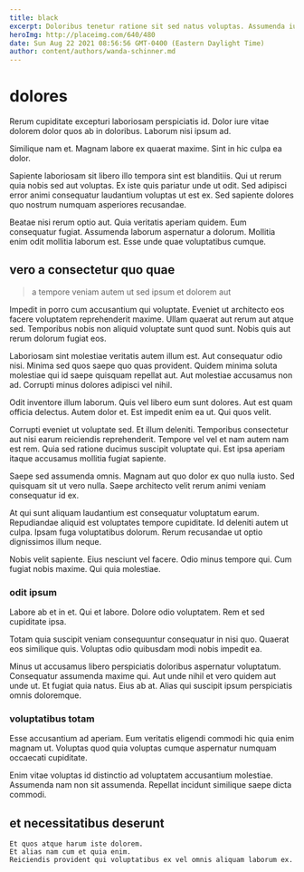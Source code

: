 ```yaml
---
title: black
excerpt: Doloribus tenetur ratione sit sed natus voluptas. Assumenda iure sed vero. Aliquam tempora reprehenderit libero. Accusantium est aut aut sunt ex dicta.
heroImg: http://placeimg.com/640/480
date: Sun Aug 22 2021 08:56:56 GMT-0400 (Eastern Daylight Time)
author: content/authors/wanda-schinner.md
---
```

# dolores

Rerum cupiditate excepturi laboriosam perspiciatis id. Dolor iure vitae dolorem dolor quos ab in doloribus. Laborum nisi ipsum ad.
  
Similique nam et. Magnam labore ex quaerat maxime. Sint in hic culpa ea dolor.
  
Sapiente laboriosam sit libero illo tempora sint est blanditiis. Qui ut rerum quia nobis sed aut voluptas. Ex iste quis pariatur unde ut odit. Sed adipisci error animi consequatur laudantium voluptas ut est ex. Sed sapiente dolores quo nostrum numquam asperiores recusandae.
  
Beatae nisi rerum optio aut. Quia veritatis aperiam quidem. Eum consequatur fugiat. Assumenda laborum aspernatur a dolorum. Mollitia enim odit mollitia laborum est. Esse unde quae voluptatibus cumque.

## vero a consectetur quo quae

> a tempore veniam autem ut sed ipsum et dolorem aut

Impedit in porro cum accusantium qui voluptate. Eveniet ut architecto eos facere voluptatem reprehenderit maxime. Ullam quaerat aut rerum aut atque sed. Temporibus nobis non aliquid voluptate sunt quod sunt. Nobis quis aut rerum dolorum fugiat eos.
  
Laboriosam sint molestiae veritatis autem illum est. Aut consequatur odio nisi. Minima sed quos saepe quo quas provident. Quidem minima soluta molestiae qui id saepe quisquam repellat aut. Aut molestiae accusamus non ad. Corrupti minus dolores adipisci vel nihil.
  
Odit inventore illum laborum. Quis vel libero eum sunt dolores. Aut est quam officia delectus. Autem dolor et. Est impedit enim ea ut. Qui quos velit.
  
Corrupti eveniet ut voluptate sed. Et illum deleniti. Temporibus consectetur aut nisi earum reiciendis reprehenderit. Tempore vel vel et nam autem nam est rem. Quia sed ratione ducimus suscipit voluptate qui. Est ipsa aperiam itaque accusamus mollitia fugiat sapiente.
  
Saepe sed assumenda omnis. Magnam aut quo dolor ex quo nulla iusto. Sed quisquam sit ut vero nulla. Saepe architecto velit rerum animi veniam consequatur id ex.
  
At qui sunt aliquam laudantium est consequatur voluptatum earum. Repudiandae aliquid est voluptates tempore cupiditate. Id deleniti autem ut culpa. Ipsam fuga voluptatibus dolorum. Rerum recusandae ut optio dignissimos illum neque.
  
Nobis velit sapiente. Eius nesciunt vel facere. Odio minus tempore qui. Cum fugiat nobis maxime. Qui quia molestiae.

### odit ipsum

Labore ab et in et. Qui et labore. Dolore odio voluptatem. Rem et sed cupiditate ipsa.
  
Totam quia suscipit veniam consequuntur consequatur in nisi quo. Quaerat eos similique quis. Voluptas odio quibusdam modi nobis impedit ea.
  
Minus ut accusamus libero perspiciatis doloribus aspernatur voluptatum. Consequatur assumenda maxime qui. Aut unde nihil et vero quidem aut unde ut. Et fugiat quia natus. Eius ab at. Alias qui suscipit ipsum perspiciatis omnis doloremque.

### voluptatibus totam

Esse accusantium ad aperiam. Eum veritatis eligendi commodi hic quia enim magnam ut. Voluptas quod quia voluptas cumque aspernatur numquam occaecati cupiditate.
  
Enim vitae voluptas id distinctio ad voluptatem accusantium molestiae. Assumenda nam non sit assumenda. Repellat incidunt similique saepe dicta commodi.

## et necessitatibus deserunt

```text
Et quos atque harum iste dolorem.
Et alias nam cum et quia enim.
Reiciendis provident qui voluptatibus ex vel omnis aliquam laborum ex.
```

